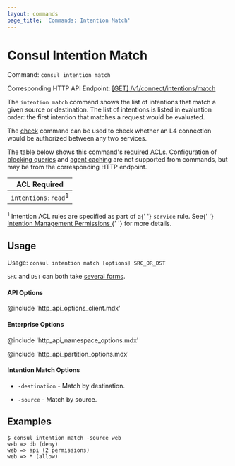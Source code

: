 ```yaml
---
layout: commands
page_title: 'Commands: Intention Match'
---
```


# Consul Intention Match

Command: `consul intention match`

Corresponding HTTP API Endpoint: [\[GET\] /v1/connect/intentions/match](/api-docs/connect/intentions#list-matching-intentions)

The `intention match` command shows the list of intentions that match
a given source or destination. The list of intentions is listed in evaluation
order: the first intention that matches a request would be evaluated.

The [check](/commands/intention/check) command can be used to
check whether an L4 connection would be authorized between any two services.

The table below shows this command's [required ACLs](/api#authentication). Configuration of
[blocking queries](/api-docs/features/blocking) and [agent caching](/api-docs/features/caching)
are not supported from commands, but may be from the corresponding HTTP endpoint.

| ACL Required                  |
| ----------------------------- |
| `intentions:read`<sup>1</sup> |

<p>
  <sup>1</sup> Intention ACL rules are specified as part of a{' '}
  <code>service</code> rule. See{' '}
  <a href="/docs/connect/intentions#intention-management-permissions">
    Intention Management Permissions
  </a>{' '}
  for more details.
</p>

## Usage

Usage: `consul intention match [options] SRC_OR_DST`

`SRC` and `DST` can both take [several forms](/commands/intention#source-and-destination-naming).

#### API Options

@include 'http_api_options_client.mdx'

#### Enterprise Options

@include 'http_api_namespace_options.mdx'

@include 'http_api_partition_options.mdx'

#### Intention Match Options

- `-destination` - Match by destination.

- `-source` - Match by source.

## Examples

```shell-session
$ consul intention match -source web
web => db (deny)
web => api (2 permissions)
web => * (allow)
```
